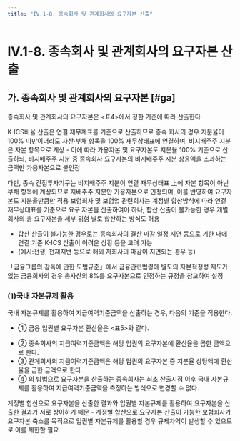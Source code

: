 ```yaml
---
title: "IV.1-8. 종속회사 및 관계회사의 요구자본 산출"
---
```

# IV.1-8. 종속회사 및 관계회사의 요구자본 산출

## 가. 종속회사 및 관계회사의 요구자본 [#ga]
종속회사 및 관계회사의 요구자본은 \<표4>에서 정한 기준에 따라 산출한다

<CenterImg src ="/kics/table4.png"  caption="<표4> 종속회사 및 관계회사의 요구자본 산출방법"/>


<Accordion multiple activeIndex={[]}>
<AccordionTab header="종속 간접투자기구의 경우, 다른 종속회사와 달리 요구자본을 지분율만큼만 적용하는 이유">
K-ICS비율 산출은 연결 재무제표를 기준으로 산출하므로 종속 회사의 경우 지분율이 100% 미만이더라도 자산·부채 항목을 100% 재무상태표에 연결하며, 비지배주주 지분은 자본 항목으로 계상
- 이에 따라 가용자본 및 요구자본도 지분율 100% 기준으로 산출하되, 비지배주주 지분 중 종속회사 요구자본의 비지배주주 지분 상응액을 초과하는 금액만 가용자본으로 불인정

다만, 종속 간접투자기구는 비지배주주 지분이 연결 재무상태표 上에 자본 항목이 아닌 부채 항목에 계상되므로 지배주주 지분만 가용자본으로 인정되며, 이를 반영하여 요구자본도 지분율만큼만 적용
</AccordionTab>
<AccordionTab header="보험회사 및 보험업 관련회사에 대해 요구자본을 합산하여 산출하기 어려운 경우">
보험회사 및 보험업 관련회사는 계정별 합산방식에 따라 연결 재무상태표를 기준으로 요구 자본을 산출하여야 하나, 합산 산출이 불가능한 경우 개별 회사의 총 요구자본을 세부 위험 별로 합산하는 방식도 허용
- 합산 산출이 불가능한 경우로는 종속회사의 결산 마감 일정 지연 등으로 기한 내에 연결 기준 K-ICS 산출이 어려운 상황 등을 고려 가능
- (예시:전쟁, 천재지변 등으로 해외 자회사의 마감이 지연되는 경우 등)
</AccordionTab>
<AccordionTab header="비례성원칙에 해당하는 경우, 종속회사 요구자본을 총자산의 8%를 적용하는 근거">
「금융그룹의 감독에 관한 모범규준」에서 금융관련법령에 별도의 자본적정성 제도가 없는 금융회사의 경우 총자산의 8%를 요구자본으로 인정하는 규정을 참고하여 설정
</AccordionTab>
</Accordion>

### (1)국내 자본규제 활용
국내 자본규제를 활용하여 지급여력기준금액을 산출하는 경우, 다음의 기준을 적용한다.
- ① 금융 업권별 요구자본 환산율은 \<표5>와 같다.

<CenterImg src ="/kics/table5.png" caption="<표5> 금융업권별 요구자본 환산율"/>


- ② 종속회사의 지급여력기준금액은 해당 업권의 요구자본에 환산율을 곱한 금액으로 한다.
- ③ 관계회사의 지급여력기준금액은 해당 업권의 요구자본 중 지분율 상당액에 환산율을 곱한 금액으로 한다.
- ④ <OverlayDemo id="412_나" />의 방법으로 요구자본을 산출하는 종속회사는 최초 산출시점 이후 국내 자본규제를 활용하여 지급여력기준금액을 측정하는 방식으로 변경할 수 없다.

<Accordion multiple activeIndex={[]}>
<AccordionTab header="계정별 합산으로 요구자본을 산출한 종속회사에 대해 업권별 자본규제 활용을 제한하는 이유">
계정별 합산으로 요구자본을 산출한 결과와 업권별 자본규제를 활용하여 요구자본을 산출한 결과가 서로 상이하기 때문
- 계정별 합산으로 요구자본 산출이 가능한 보험회사가 요구자본 축소를 목적으로 업권별 자본규제를 활용할 경우 규제차익이 발생할 수 있으므로 이를 제한할 필요
</AccordionTab>
</Accordion>

